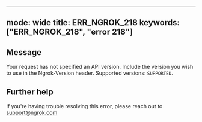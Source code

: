 
---
mode: wide
title: ERR_NGROK_218
keywords: ["ERR_NGROK_218", "error 218"]
---

## Message
Your request has not specified an API version. Include the version you wish to use in the Ngrok-Version header. Supported versions: `SUPPORTED`.




## Further help
If you're having trouble resolving this error, please reach out to [support@ngrok.com](mailto:support@ngrok.com?subject=Help%20with%20ERR_NGROK_218)

